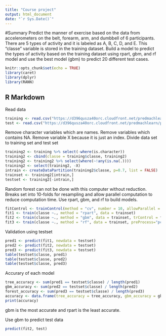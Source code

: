 ---
title: "Course project"
output: html_document
date: "`r Sys.Date()`"
---
#Summary
Predict the manner of exercise based on the data from accelerometers on the belt, forearm, arm, and dumbbell of 6 participants.
There are 5 types of activity and it is labeled as A, B, C, D, and E.
This "classe" variable is stored in the training dataset.
Build a model to predict the types of activity based on the training dataset using rpart, gbm, and rf model and use the best model (gbm) to predict 20 different test cases.


```{r setup, include=FALSE}
knitr::opts_chunk$set(echo = TRUE)
library(caret)
library(dplyr)
library(RANN)
```

## R Markdown
Read data
```{r, echo=FALSE}
training <- read.csv("https://d396qusza40orc.cloudfront.net/predmachlearn/pml-training.csv")
test <- read.csv("https://d396qusza40orc.cloudfront.net/predmachlearn/pml-testing.csv")
```

Remove character variables which are names.
Remove variables which contains NA.
Remove variable X because it is just an index.
Divide data set to training set and test set
```{r}
training2 <- training %>% select(-where(is.character))
training2 <- cbind(classe = training$classe, training2)
training2 <- training2 %>% select(where(~!any(is.na(.))))
training2 <- select(training2, -X)
intrain <- createDataPartition(training2$classe, p=0.7, list = FALSE)
trainset <- training2[intrain,]
testset <- training2[-intrain,]
```


Random forest can not be done with this computer without reduction.
Breaks set into 10-folds for resampling and allow parallel computation to reduce computation time.
Use rpart, gbm, and rf to build models.
```{r}
fitControl <- trainControl(method = "cv", number = 10, allowParallel = TRUE)
fit1 <- train(classe ~., method = "rpart", data = trainset)
fit2 <- train(classe ~., method = "gbm", data = trainset, trControl = fitControl, verbose = FALSE)
fit3 <- train(classe ~., method = "rf", data = trainset, preProcess="pca", trControl = fitControl, tuneGrid=data.frame(mtry=3))
```

Validation using testset
```{r}
pred1 <- predict(fit1, newdata = testset)
pred2 <- predict(fit2, newdata = testset)
pred3 <- predict(fit3, newdata = testset)
table(testset$classe, pred1)
table(testset$classe, pred2)
table(testset$classe, pred3)
```

Accurary of each model
```{r}
tree_accuracy <- sum(pred1 == testset$classe) / length(pred1)
gbm_accuracy <- sum(pred2 == testset$classe) / length(pred2)
forest_accuracy <- sum(pred3 == testset$classe) / length(pred3)
accuracy <- data.frame(tree_accuracy = tree_accuracy, gbm_accuracy = gbm_accuracy, forest_accuracy=forest_accuracy)
print(accuracy)
```

gbm is the most accurate and rpart is the least accurate.

Use gbm to predict test data
```{r}
predict(fit2, test)
```